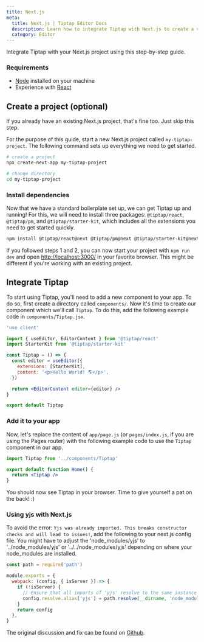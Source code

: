 ```yaml
---
title: Next.js
meta:
  title: Next.js | Tiptap Editor Docs
  description: Learn how to integrate Tiptap with Next.js to create a versatile and powerful rich text editor for your project.
  category: Editor
---
```


Integrate Tiptap with your Next.js project using this step-by-step guide.

### Requirements

- [Node](https://nodejs.org/en/download/) installed on your machine
- Experience with [React](https://reactjs.org/)

## Create a project (optional)

If you already have an existing Next.js project, that's fine too. Just skip this step.

For the purpose of this guide, start a new Next.js project called `my-tiptap-project`. The following command sets up everything we need to get started.

```bash
# create a project
npx create-next-app my-tiptap-project

# change directory
cd my-tiptap-project
```

### Install dependencies

Now that we have a standard boilerplate set up, we can get Tiptap up and running! For this, we will need to install three packages: `@tiptap/react`, `@tiptap/pm`, and `@tiptap/starter-kit`, which includes all the extensions you need to get started quickly.

```bash
npm install @tiptap/react@next @tiptap/pm@next @tiptap/starter-kit@next
```

If you followed steps 1 and 2, you can now start your project with `npm run dev` and open [http://localhost:3000/](http://localhost:3000/) in your favorite browser. This might be different if you're working with an existing project.

## Integrate Tiptap

To start using Tiptap, you'll need to add a new component to your app. To do so, first create a directory called `components/`. Now it's time to create our component which we'll call `Tiptap`. To do this, add the following example code in `components/Tiptap.jsx`.

```jsx
'use client'

import { useEditor, EditorContent } from '@tiptap/react'
import StarterKit from '@tiptap/starter-kit'

const Tiptap = () => {
  const editor = useEditor({
    extensions: [StarterKit],
    content: '<p>Hello World! 🌎️</p>',
  })

  return <EditorContent editor={editor} />
}

export default Tiptap
```

### Add it to your app

Now, let's replace the content of `app/page.js` (or `pages/index.js`, if you are using the Pages router) with the following example code to use the `Tiptap` component in our app.

```jsx
import Tiptap from '../components/Tiptap'

export default function Home() {
  return <Tiptap />
}
```

You should now see Tiptap in your browser. Time to give yourself a pat on the back! :)

### Using yjs with Next.js

To avoid the error: `Yjs was already imported. This breaks constructor checks and will lead to issues!`, add the following to your next.js config file. You might have to adjust the 'node_modules/yjs' to '../node_modules/yjs' or '../../node_modules/yjs' depending on where your node_modules are installed.

```js
const path = require('path')

module.exports = {
  webpack: (config, { isServer }) => {
    if (!isServer) {
      // Ensure that all imports of 'yjs' resolve to the same instance
      config.resolve.alias['yjs'] = path.resolve(__dirname, 'node_modules/yjs')
    }
    return config
  },
}
```

The original discussion and fix can be found on [Github](https://github.com/yjs/yjs/issues/438#issuecomment-2225079409).
